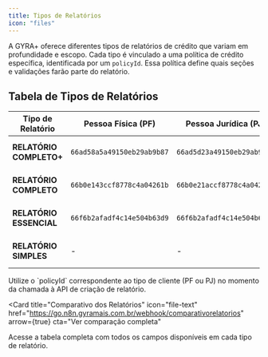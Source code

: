 ```yaml
---
title: Tipos de Relatórios
icon: "files"
---
```


A GYRA+ oferece diferentes tipos de relatórios de crédito que variam em profundidade e escopo. Cada tipo é vinculado a uma política de crédito específica, identificada por um `policyId`. Essa política define quais seções e validações farão parte do relatório.

## Tabela de Tipos de Relatórios

| Tipo de Relatório       | Pessoa Física (PF)                          | Pessoa Jurídica (PJ)                          | Observações                                                                 |
|-------------------------|---------------------------------------------|-----------------------------------------------|------------------------------------------------------------------------------|
| **RELATÓRIO COMPLETO+** | `66ad58a5a49150eb29ab9b87`                  | `66ad5d23a49150eb29ab9c8b`                    | Relatório mais completo com todos os módulos ativados.                      |
| **RELATÓRIO COMPLETO**  | `66b0e143ccf8778c4a04261b`                  | `66b0e21accf8778c4a0426a1`                    | Relatório robusto com a maioria das análises ativadas.                     |
| **RELATÓRIO ESSENCIAL** | `66f6b2afadf4c14e504b63d9`                  | `66f6b2afadf4c14e504b635c`                    | Relatório com as seções principais para uma análise ágil.                 |
| **RELATÓRIO SIMPLES**   | -                                           | -                                             | Política personalizada criada via: [toolbox.gyramais.com.br](https://toolbox.gyramais.com.br). |

<Tip>
Utilize o `policyId` correspondente ao tipo de cliente (PF ou PJ) no momento da chamada à API de criação de relatório.
</Tip>

<Card
  title="Comparativo dos Relatórios"
  icon="file-text"
  href="https://go.n8n.gyramais.com.br/webhook/comparativorelatorios"
  arrow={true}
  cta="Ver comparação completa"
>
  Acesse a tabela completa com todos os campos disponíveis em cada tipo de relatório.
</Card>